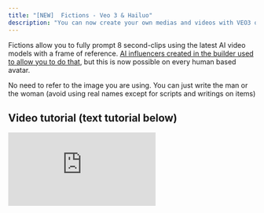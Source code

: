 ```yaml
---
title: "[NEW]  Fictions - Veo 3 & Hailuo"
description: "You can now create your own medias and videos with VEO3 or Hailuo directly integrated into Argil using your own avatars or Argil's licensed avatars. It also integrates Nano Banana."
---
```


Fictions allow you to fully prompt 8 second-clips using the latest AI video models with a frame of reference. [AI influencers created in the builder used to allow you to do that](https://docs.argil.ai/resources/ai-influencer-actions), but this is now possible on every human based avatar.

<Tip>
  No need to refer to the image you are using. You can just write the man or the woman (avoid using real names except for scripts and writings on items)
</Tip>

## **Video tutorial (text tutorial below)**

<iframe className="w-full aspect-video rounded-xl" src="https://www.youtube.com/embed/pfKuPcGov_w" title="YouTube video player" frameBorder="0" allow="accelerometer; autoplay; clipboard-write; encrypted-media; gyroscope; picture-in-picture" allowFullScreen />

## How to create a Fiction video?

<Steps>
  <Step title="Select the Fictions menu">
    ![Captured’écran2025 09 03à17 01 32 Pn](/images/Captured’écran2025-09-03à17.01.32.png)
  </Step>
  <Step title="Upload your image or pick an avatar from the list">
    You can put in any picture of your choice or pick from the list of avatars from the platform (your own or Argil's). We will keep the different characteristics of the face being sent so you can be sure the ressemblance stays here\!

    ![Captured’écran2025 09 03à17 08 59 Pn](/images/Captured’écran2025-09-03à17.08.59.png)
  </Step>
  <Step title="Add your outfit and product">
    Using Nano Banana, you can now also add a picture of an outfit or an item. If you are starting from an existing frame, only the outfit will be changed.\
    You can add indications in the prompt on how to hold the item.
  </Step>
  <Step title="Change the settings">
    **Model**: You can pick between Veo3 Fast and Normal. Fast works perfectly fine for simple scenes. For scenes with a lot of people, a lot of cuts going on, Normal will work best.\
    **Sound on:** decide if you want to receive a video with sound\
    **Selected voice for this video:** if you want your avatar to keep the same voice as usual, pick the voice from the platform. Otherwise, you can delete the voice and let Veo3 pick the voice. \
    \
    <u>No matter your choice, we will always keep the sound effects.</u>
  </Step>
  <Step title="Prompt your scene (example at the bottom)">
    Regarding the prompting, you can always do a one-liner. \
    What we advise you to do is give indications for the following: \
    **Advised indications:** Subject, Setting, Actions, Camera and Audio.  \
    **Bonus indications:** lighting and constraints

    The more precise your prompt is, the more likely it is to look as you want.
  </Step>
  <Step title="Re-use a prompt and the first frame">
    Once a video is generated, hover your mouse over it to see the "Remix" button. It will allow you to reuse the same prompting, same voices and same first frame (that you can decide to delete to start from scratch).
  </Step>
</Steps>

## How to store and reuse those videos?

Each video is automatically stored in the "Assets" section of Argil. They can be used in any video project created on the platform later on using the "play video" icon like shown below.

![Captured’écran2025 08 20à00 29 33 Pn](/images/Captured’écran2025-08-20à00.29.33.png)

<Tip>
  If you want to reuse those shots in your avatar videos, they will appear in the "assets" tab and saty available in the studio when uploading files.
</Tip>

## Prompt examples

<Accordion title="Prompt example 1" icon="sparkles">
  Subject: Person in obvious cardboard robot costume with "HUMAN" written on chest

  Setting: Futuristic-looking room with LED lights and screens

  Action: Robot-walking stiffly, says in monotone: "As a totally real human, I can confirm Argil is... suspiciously good"

  Style/Genre: Absurdist comedy, intentionally bad acting

  Camera/Composition: Static shot, slightly low angle for dramatic effect

  Lighting/Mood: Dramatic blue and purple sci-fi lighting

  Audio: Mechanical voice filter, robotic sound effects, computer beeps

  Constraints: Obviously fake robot movements, cardboard clearly visible (no subtitles)
</Accordion>

<Accordion title="Prompt example 2" icon="sparkles">
  Subject: Skilled anime warrior with spiky hair and determined expression, holding katana

  Setting: Japanese dojo courtyard with cherry blossoms falling, golden hour

  Action: Sprint-attacking multiple masked opponents, fluid sword movements, acrobatic jumps while shouting: "Through Anime, we explore worlds that reality simply cannot contain\!"

  Style/Genre: High-energy shounen anime, Dragon Ball Z inspired

  Camera/Composition: Fast-paced camera work, dramatic angles, slow-motion sword strikes

  Lighting/Mood: Dynamic lighting with anime-style energy auras and impact flashes

  Audio:  sword clashing

  Constraints: Exaggerated anime physics, speed lines, energy effects (no subtitles)
</Accordion>

<Accordion title="Prompt example 3" icon="sparkles">
  An intense tracking close-up follows a rugged military captain as he strides down a narrow, dimly lit corridor inside a present-day battleship. The camera stays tight on his face and upper torso, capturing every subtle twitch of tension. He's on his phone, jaw tight, eyes scanning the space ahead as flickering emergency lights strobe across his features.

  "We need to figure out what the hell is going on, I think it's time to initiate project X" he says, his voice low and urgent, cutting through the ambient hum. Echoing footsteps and distant alarms punctuate the silence, while a faint, tense score builds beneath. The corridor is slick with shadows and gleaming metal, casting realistic reflections and hard edges. The visual style is cinematic realism—gritty and grounded—enhanced by subtle motion blur, soft lens flares from overhead fluorescents, and rich depth of field that isolates the captain from the blurred chaos behind him. The mood is taut and foreboding, every frame steeped in urgency.
</Accordion>